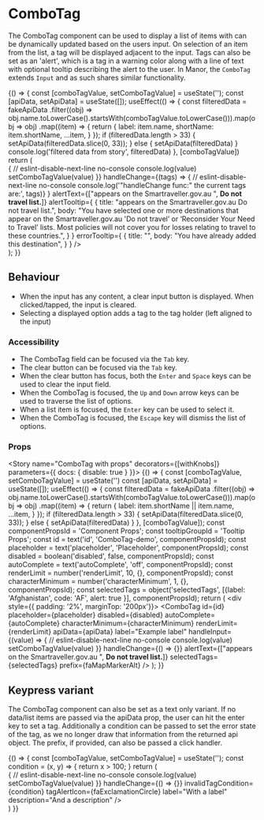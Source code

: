 
<Meta title="Components/ComboTag" component={ComboTag} />

# ComboTag

The ComboTag component can be used to display a list of items with can be dynamically updated based on the users input. On selection of an item from the list, a tag will be displayed
adjacent to the input. Tags can also be set as an 'alert', which is a tag in a warning color along with a line of text with optional tooltip describing the alert to the user.
In Manor, the `ComboTag` extends `Input` and as such shares similar functionality.

<Preview>
  <Story name="ComboTag (dropdown version)" height="250px">
  {() => {
    const [comboTagValue, setComboTagValue] = useState('');
    const [apiData, setApiData] = useState([]);
    useEffect(() => {
      const filteredData = fakeApiData
        .filter((obj) => obj.name.toLowerCase().startsWith(comboTagValue.toLowerCase())).map(obj => obj)
        .map((item) => {
          return {
            label: item.name,
            shortName: item.shortName,
            ...item,
          }
        });
      if (filteredData.length > 33) {
        setApiData(filteredData.slice(0, 33));
      } else {
        setApiData(filteredData)
      }
      console.log('filtered data from story', filteredData)
    }, [comboTagValue])
    return (
      <div style={{ padding: '2%', marginTop: '200px'}}>
         <FluidContainer>
             <Row>
               <Column>
                  <ComboTag
                    apiData={apiData}
                    id="tag-id-1"
                    prefix={faMapMarkerAlt}
                    placeholder='Select or start typing destination(s)...'
                    emptyStatePicture={{
                      src: noResultsImg,
                      srcsets: [{ srcset: noResultsImg}],
                      alt: 'Image of magnifying glass',
                      title: 'Oops',
                    }}
                    emptyStateHeading= "Sorry, your search did not produce any results."
                    emptyStateChildren='Try adjusting your search or filter to find what you are looking for.'
                    handleInput={(value) => {
                      // eslint-disable-next-line no-console
                      console.log(value)
                      setComboTagValue(value)
                    }}
                    handleChange={(tags) => {
                      // eslint-disable-next-line no-console
                      console.log('"handleChange func:" the current tags are:', tags)}
                    }
                    alertText={["appears on the Smartraveller.gov.au ", <b>Do not travel list.</b>]}
                    alertTooltip={
                      {
                        title: "appears on the Smartraveller.gov.au Do not travel list.",
                        body: "You have selected one or more destinations that appear on the Smartraveller.gov.au 'Do not travel’ or ‘Reconsider Your Need to Travel’ lists. Most policies will not cover you for losses relating to travel to these countries.",
                      }
                    }
                    errorTooltip={
                      {
                        title: "",
                        body: "You have already added this destination",
                      }
                    }
                  />
              </Column>
            </Row>
         </FluidContainer>
      </div>
    );
  }}
  </Story>
</Preview>

## Behaviour
* When the input has any content, a clear input button is displayed. When clicked/tapped, the input is cleared.
* Selecting a displayed option adds a tag to the tag holder (left aligned to the input)

### Accessibility
* The ComboTag field can be focused via the `Tab` key.
* The clear button can be focused via the `Tab` key.
* When the clear button has focus, both the `Enter` and `Space` keys can be used to clear the input field.
* When the ComboTag is focused, the `Up` and `Down` arrow keys can be used to traverse the list of options.
* When a list item is focused, the `Enter` key can be used to select it.
* When the ComboTag is focused, the `Escape` key will dismiss the list of options.

### Props
<Props of={ComboTag} />

<Story name="ComboTag with props" decorators={[withKnobs]} parameters={{ docs: { disable: true } }}>
  {() => {
    const [comboTagValue, setComboTagValue] = useState('')
    const [apiData, setApiData] = useState([]);
    useEffect(() => {
      const filteredData = fakeApiData
        .filter((obj) => obj.name.toLowerCase().startsWith(comboTagValue.toLowerCase())).map(obj => obj)
        .map((item) => {
          return {
            label: item.shortName || item.name,
            ...item,
          }
        });
      if (filteredData.length > 33) {
        setApiData(filteredData.slice(0, 33));
      } else {
        setApiData(filteredData)
      }
    }, [comboTagValue]);
    const componentPropsId = 'Component Props';
    const tooltipGroupId = 'Tooltip Props';
    const id = text('id', 'ComboTag-demo', componentPropsId);
    const placeholder = text('placeholder', 'Placeholder', componentPropsId);
    const disabled = boolean('disabled', false, componentPropsId);
    const autoComplete = text('autoComplete', 'off', componentPropsId);
    const renderLimit = number('renderLimit', 10, {}, componentPropsId);
    const characterMinimum = number('characterMinimum', 1, {}, componentPropsId);
    const selectedTags = object('selectedTags', [{label: 'Afghanistan', code: 'AF', alert: true }], componentPropsId);
    return (
      <div style={{ padding: '2%', marginTop: '200px'}}>
        <FluidContainer>
          <Row>
            <Column>
              <ComboTag
                id={id}
                placeholder={placeholder}
                disabled={disabled}
                autoComplete={autoComplete}
                characterMinimum={characterMinimum}
                renderLimit={renderLimit}
                apiData={apiData}
                label="Example label"
                handleInput={(value) => {
                  // eslint-disable-next-line no-console
                  console.log(value)
                  setComboTagValue(value)
                }}
                handleChange={() => {}}
                alertText={["appears on the Smartraveller.gov.au ", <b>Do not travel list.</b>]}
                selectedTags={selectedTags}
                prefix={faMapMarkerAlt}
              />
            </Column>
          </Row>
        </FluidContainer>
      </div>
    );
  }}
</Story>

## Keypress variant

The ComboTag component can also be set as a text only variant. If no data/list items are passed via the apiData prop, the user can hit the enter key to set a tag.
Additionally a condition can be passed to set the error state of the tag, as we no longer draw that information from the returned api object. The prefix, if provided, can also be passed 
a click handler.

<Preview>
  <Story name="ComboTag (Keypress version)">
    {() => { 
      const [comboTagValue, setComboTagValue] = useState('');
      const condition = (x, y) => {
        return x > 100;
      }
      return (
        <div style={{ padding: '2%', marginTop: '200px'}}>
          <ComboTag
            id="tag-id-2"
            placeholder='Type in your destination and then press enter'
            handleInput={(value) => {
              // eslint-disable-next-line no-console
              console.log(value)
              setComboTagValue(value)
            }}
            handleChange={() => {}}
            invalidTagCondition={condition}
            tagAlertIcon={faExclamationCircle}
            label="With a label"
            description="And a description"
          />
        </div>
      )
    }}
  </Story>
</Preview>